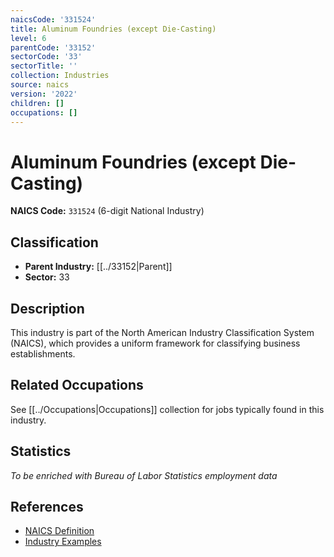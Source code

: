 ```yaml
---
naicsCode: '331524'
title: Aluminum Foundries (except Die-Casting)
level: 6
parentCode: '33152'
sectorCode: '33'
sectorTitle: ''
collection: Industries
source: naics
version: '2022'
children: []
occupations: []
---
```

# Aluminum Foundries (except Die-Casting)

**NAICS Code:** `331524` (6-digit National Industry)

## Classification

- **Parent Industry:** [[../33152|Parent]]
- **Sector:** 33

## Description

This industry is part of the North American Industry Classification System (NAICS), which provides a uniform framework for classifying business establishments.

## Related Occupations

See [[../Occupations|Occupations]] collection for jobs typically found in this industry.

## Statistics

*To be enriched with Bureau of Labor Statistics employment data*

## References

- [NAICS Definition](https://www.census.gov/naics/)
- [Industry Examples](https://www.census.gov/naics/2022NAICS/)
